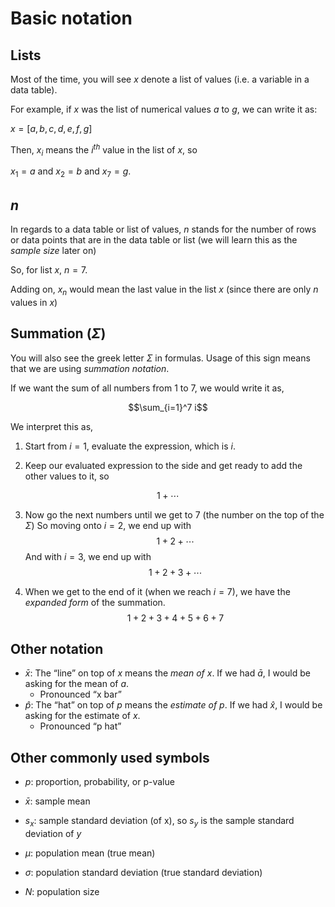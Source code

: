 # Basic notation

## Lists

Most of the time, you will see $x$ denote a list of values (i.e. a
variable in a data table).

For example, if $x$ was the list of numerical values $a$ to $g$, we can
write it as:

$x = [a, b, c, d, e, f, g]$

Then, $x_i$ means the $i^{th}$ value in the list of $x$, so

$x_1 = a$ and $x_2 = b$ and $x_7 = g$.

## $n$

In regards to a data table or list of values, $n$ stands for the number
of rows or data points that are in the data table or list (we will learn
this as the *sample size* later on)

So, for list $x$, $n = 7$.

Adding on, $x_n$ would mean the last value in the list $x$ (since there
are only $n$ values in $x$)

## Summation ($\Sigma$)

You will also see the greek letter $\Sigma$ in formulas. Usage of this
sign means that we are using *summation notation*.

If we want the sum of all numbers from 1 to 7, we would write it as,

$$\sum_{i=1}^7 i$$

We interpret this as,

1.  Start from $i = 1$, evaluate the expression, which is $i$.

2.  Keep our evaluated expression to the side and get ready to add the
    other values to it, so

$$1 + \cdots$$

3.  Now go the next numbers until we get to $7$ (the number on the top
    of the $\Sigma$) So moving onto $i = 2$, we end up with
    $$1 + 2 + \cdots$$ \newline And with $i = 3$, we end up with
    $$1 + 2 + 3 + \cdots$$ \newline

4.  When we get to the end of it (when we reach $i = 7$), we have the
    *expanded form* of the summation. $$1 + 2 + 3+ 4 + 5 + 6 + 7$$

## Other notation

-   $\bar x$: The "line" on top of $x$ means the *mean of* $x$. If we
    had $\bar a$, I would be asking for the mean of $a$.
    -   Pronounced "x bar"
-   $\hat p$: The "hat" on top of $p$ means the *estimate of* $p$. If we
    had $\hat x$, I would be asking for the estimate of $x$.
    -   Pronounced "p hat"

## Other commonly used symbols

-   $p$: proportion, probability, or p-value

-   $\bar x$: sample mean

-   $s_x$: sample standard deviation (of x), so $s_y$ is the sample
    standard deviation of $y$

-   $\mu$: population mean (true mean)

-   $\sigma$: population standard deviation (true standard deviation)

-   $N$: population size
